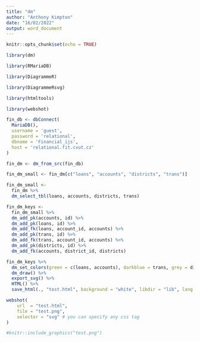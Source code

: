 ```yaml
---
title: "dm"
author: "Anthony Kimpton"
date: "16/02/2022"
output: word_document
---
```

```r
knitr::opts_chunk$set(echo = TRUE)

library(dm)

library(RMariaDB)

library(DiagrammeR)

library(DiagrammeRsvg)

library(htmltools)

library(webshot)

fin_db <- dbConnect(
  MariaDB(),
  username = 'guest',
  password = 'relational',
  dbname = 'Financial_ijs',
  host = 'relational.fit.cvut.cz'
)

fin_dm <- dm_from_src(fin_db)

fin_dm_small <- fin_dm[c("loans", "accounts", "districts", "trans")]

fin_dm_small <-
  fin_dm %>%
  dm_select_tbl(loans, accounts, districts, trans)

fin_dm_keys <-
  fin_dm_small %>%
  dm_add_pk(accounts, id) %>%
  dm_add_pk(loans, id) %>%
  dm_add_fk(loans, account_id, accounts) %>%
  dm_add_pk(trans, id) %>%
  dm_add_fk(trans, account_id, accounts) %>%
  dm_add_pk(districts, id) %>%
  dm_add_fk(accounts, district_id, districts)
```

```r
fin_dm_keys %>%
  dm_set_colors(green = c(loans, accounts), darkblue = trans, grey = districts) %>%
  dm_draw() %>%
  export_svg() %>%
  HTML() %>% 
  save_html(., "test.html", background = "white", libdir = "lib", lang = "en")

webshot(
    url  = "test.html", 
    file = "test.png",
    selector = "svg" # you can specify any css tag
)

#knitr::include_graphics("test.png")
```